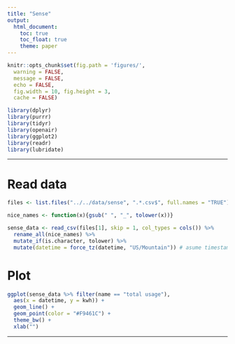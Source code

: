 ```yaml
---
title: "Sense"
output:
  html_document:
    toc: true
    toc_float: true
    theme: paper
---
```


```r
knitr::opts_chunk$set(fig.path = 'figures/',
  warning = FALSE,
  message = FALSE,
  echo = FALSE,
  fig.width = 10, fig.height = 3,
  cache = FALSE)
```

```r
library(dplyr)
library(purrr)
library(tidyr)
library(openair)
library(ggplot2)
library(readr)
library(lubridate)
```

---

# Read data

```r
files <- list.files("../../data/sense", ".*.csv$", full.names = "TRUE")
```

```r
nice_names <- function(x){gsub(" ", "_", tolower(x))}
```

```r
sense_data <- read_csv(files[1], skip = 1, col_types = cols()) %>%
  rename_all(nice_names) %>%
  mutate_if(is.character, tolower) %>%
  mutate(datetime = force_tz(datetime, "US/Mountain")) # asume timestamp is Mountain
```

# Plot

```r
ggplot(sense_data %>% filter(name == "total usage"),
  aes(x = datetime, y = kwh)) +
  geom_line() +
  geom_point(color = "#F9461C") +
  theme_bw() +
  xlab("")
```

---
